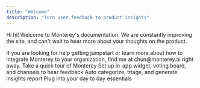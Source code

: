 ```yaml
---
title: "Welcome"
description: "Turn user feedback to product insights"
---
```


Hi hi! Welcome to Monterey's documentation. We are constantly improving the site, and can't wait to hear more about your thoughts on the product.



<Tip>
  If you are looking for help getting jumpstart or learn more about how to
  integrate Monterey to your organization, find me at chun@monterey.ai right
  away.
</Tip>

<CardGroup>
  <Card
    title="Get started"
    icon="compass"
    iconType="duotone"
    color="#7356BF"
    href="/get-started"
  >
    Take a quick tour of Monterey
  </Card>
  <Card
    title="Creat and collect"
    icon="message-lines"
    iconType="duotone"
    color="#3AA76D"
    href="/overview"
  >
    Set up in-app widget, voting board, and channels to hear feedback
  </Card>
  <Card
    title="Smart insights"
    icon="microchip-ai"
    iconType="duotone"
    color="#276EF1"
    href="/smart-insights"
  >
    Auto categorize, triage, and generate insights report
  </Card>
  <Card
    title="Integrations"
    icon="game-console-handheld-crank"
    href="/integrations"
    iconType="duotone"
    color="#FFC043"
  >
    Plug into your day to day essentials
  </Card>
</CardGroup>
